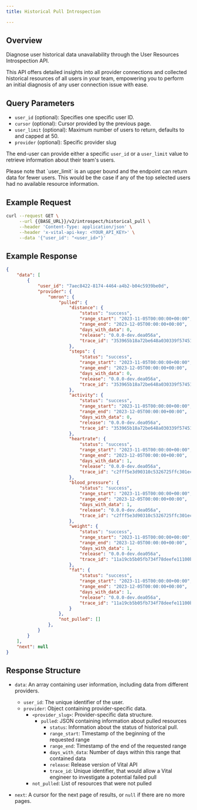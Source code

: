 ```yaml
---
title: Historical Pull Introspection

---
```


## Overview

Diagnose user historical data unavailability through the User Resources Introspection API.

This API offers detailed insights into all provider connections and collected historical resources of all users in your team,
empowering you to perform an initial diagnosis of any user connection issue with ease.

## Query Parameters

- `user_id` (optional): Specifies one specific user ID.
- `cursor` (optional): Cursor provided by the previous page.
- `user_limit` (optional): Maximum number of users to return, defaults to and capped at 50.
- `provider` (optional): Specific provider slug

The end-user can provide either a specific `user_id` or a `user_limit` value to retrieve information about their team's users.

<Warning>
Please note that `user_limit` is an upper bound and the endpoint can return data for fewer users.
This would be the case if any of the top selected users had no available resource information.
</Warning>

## Example Request

<SnippetGroup>

```bash Fetching information about user's resources
curl --request GET \
     --url {{BASE_URL}}/v2/introspect/historical_pull \
     --header 'Content-Type: application/json' \
     --header 'x-vital-api-key: <YOUR_API_KEY>' \
     --data '{"user_id": "<user_id>"}'
```

</SnippetGroup>

## Example Response

```json
{
    "data": [
        {
            "user_id": "7aec8422-8174-4464-a4b2-b04c5939be0d",
            "provider": {
                "omron": {
                    "pulled": {
                        "distance": {
                            "status": "success",
                            "range_start": "2023-11-05T00:00:00+00:00",
                            "range_end": "2023-12-05T00:00:00+00:00",
                            "days_with_data": 0,
                            "release": "0.0.0-dev.dea056a",
                            "trace_id": "353965b18a72be648a030339f57451c2"
                        },
                        "steps": {
                            "status": "success",
                            "range_start": "2023-11-05T00:00:00+00:00",
                            "range_end": "2023-12-05T00:00:00+00:00",
                            "days_with_data": 0,
                            "release": "0.0.0-dev.dea056a",
                            "trace_id": "353965b18a72be648a030339f57451c2"
                        },
                        "activity": {
                            "status": "success",
                            "range_start": "2023-11-05T00:00:00+00:00",
                            "range_end": "2023-12-05T00:00:00+00:00",
                            "days_with_data": 0,
                            "release": "0.0.0-dev.dea056a",
                            "trace_id": "353965b18a72be648a030339f57451c2"
                        },
                        "heartrate": {
                            "status": "success",
                            "range_start": "2023-11-05T00:00:00+00:00",
                            "range_end": "2023-12-05T00:00:00+00:00",
                            "days_with_data": 1,
                            "release": "0.0.0-dev.dea056a",
                            "trace_id": "c2fff5e3d90310c5326725ffc301ec90"
                        },
                        "blood_pressure": {
                            "status": "success",
                            "range_start": "2023-11-05T00:00:00+00:00",
                            "range_end": "2023-12-05T00:00:00+00:00",
                            "days_with_data": 1,
                            "release": "0.0.0-dev.dea056a",
                            "trace_id": "c2fff5e3d90310c5326725ffc301ec90"
                        },
                        "weight": {
                            "status": "success",
                            "range_start": "2023-11-05T00:00:00+00:00",
                            "range_end": "2023-12-05T00:00:00+00:00",
                            "days_with_data": 1,
                            "release": "0.0.0-dev.dea056a",
                            "trace_id": "11a19cb5b05fb734f78deefe11100bef"
                        },
                        "fat": {
                            "status": "success",
                            "range_start": "2023-11-05T00:00:00+00:00",
                            "range_end": "2023-12-05T00:00:00+00:00",
                            "days_with_data": 1,
                            "release": "0.0.0-dev.dea056a",
                            "trace_id": "11a19cb5b05fb734f78deefe11100bef"
                        }
                    },
                    "not_pulled": []
                },
            }
        }
    ],
    "next": null
}
```

## Response Structure

- `data`: An array containing user information, including data from different providers.
  - `user_id`: The unique identifier of the user.
  - `provider`: Object containing provider-specific data.
    - `<provider_slug>`: Provider-specific data structure.
      - `pulled`: JSON containing information about pulled resources
        - `status`: Information about the status of historical pull. 
        - `range_start`: Timestamp of the beginning of the requested range
        - `range_end`: Timestamp of the end of the requested range
        - `days_with_data`: Number of days within this range that contained data
        - `release`: Release version of Vital API
        - `trace_id`: Unique identifier, that would allow a Vital engineer to investigate a potential failed pull
     - `not_pulled`: List of resources that were not pulled

- `next`: A cursor for the next page of results, or `null` if there are no more pages.
